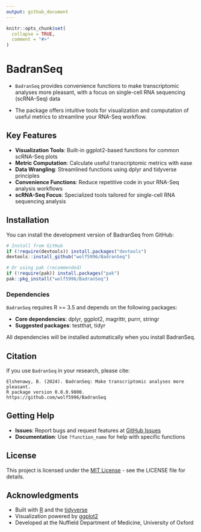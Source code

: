 ```yaml
---
output: github_document
---
```


<!-- README.md is generated from README.Rmd. Please edit that file -->

```r
knitr::opts_chunk$set(
  collapse = TRUE,
  comment = "#>"
)
```

# BadranSeq

-   `BadranSeq` provides convenience functions to make transcriptomic analyses more pleasant, with a focus on single-cell RNA sequencing (scRNA-Seq) data

-   The package offers intuitive tools for visualization and computation of useful metrics to streamline your RNA-Seq workflow.

## Key Features

-   **Visualization Tools**: Built-in ggplot2-based functions for common scRNA-Seq plots
-   **Metric Computation**: Calculate useful transcriptomic metrics with ease
-   **Data Wrangling**: Streamlined functions using dplyr and tidyverse principles
-   **Convenience Functions**: Reduce repetitive code in your RNA-Seq analysis workflows
-   **scRNA-Seq Focus**: Specialized tools tailored for single-cell RNA sequencing analysis

## Installation

You can install the development version of BadranSeq from GitHub:

``` r
# Install from GitHub
if (!require(devtools)) install.packages("devtools")
devtools::install_github("wolf5996/BadranSeq")

# Or using pak (recommended)
if (!require(pak)) install.packages("pak")
pak::pkg_install("wolf5996/BadranSeq")
```

### Dependencies

`BadranSeq` requires R \>= 3.5 and depends on the following packages:

-   **Core dependencies**: dplyr, ggplot2, magrittr, purrr, stringr
-   **Suggested packages**: testthat, tidyr

All dependencies will be installed automatically when you install BadranSeq.

## Citation

If you use `BadranSeq` in your research, please cite:

```         
Elshenawy, B. (2024). BadranSeq: Make transcriptomic analyses more pleasant. 
R package version 0.0.0.9000. 
https://github.com/wolf5996/BadranSeq
```

## Getting Help

-   **Issues**: Report bugs and request features at [GitHub Issues](https://github.com/wolf5996/BadranSeq/issues)
-   **Documentation**: Use `?function_name` for help with specific functions

## License

This project is licensed under the [MIT License](LICENSE) - see the LICENSE file for details.

## Acknowledgments

-   Built with [R](https://www.r-project.org/) and the [tidyverse](https://www.tidyverse.org/)
-   Visualization powered by [ggplot2](https://ggplot2.tidyverse.org/)
-   Developed at the Nuffield Department of Medicine, University of Oxford
